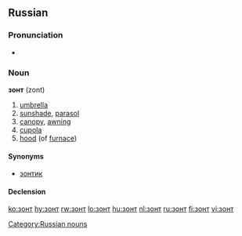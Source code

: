 ==Russian==

===Pronunciation===
*{{audio|Ru-зонт.ogg|audio}}

===Noun===
'''зонт''' (zont) {{m}}

# [[umbrella]]
# [[sunshade]], [[parasol]]
# [[canopy]], [[awning]]
# [[cupola]]
# [[hood]] (of [[furnace]])

====Synonyms====
*[[зонтик]]

====Declension====
{{ru-noun1|зонт|зонты́|зонта́|зонто́в|зонту́|зонта́м|зонт|зонты́|зонто́м|зонта́ми|о зонте́|о зонта́х}}

[[Category:Russian nouns]]

[[ko:зонт]]
[[hy:зонт]]
[[rw:зонт]]
[[lo:зонт]]
[[hu:зонт]]
[[nl:зонт]]
[[ru:зонт]]
[[fi:зонт]]
[[vi:зонт]]